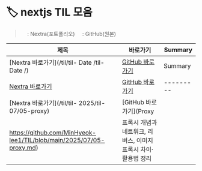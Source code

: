 # 🏷️ nextjs TIL 모음

> <img src="/vercel.png" width="16" style="vertical-align:middle" />: Nextra(포트폴리오)  <img src="/github.png" width="16" style="vertical-align:middle" />: GitHub(원본)

| 제목 | 바로가기 | Summary |
|------|----------|---------|
| [Nextra 바로가기](/til/til- Date /til- Date /) | [GitHub 바로가기]() | Summary |
| [Nextra 바로가기](/til/til-/til-/) | [GitHub 바로가기]() | --------- |
| [Nextra 바로가기](/til/til- 2025/til-07/05-proxy) | [GitHub 바로가기](Proxy
https://github.com/MinHyeok-lee1/TIL/blob/main/2025/07/05-proxy.md) | 프록시 개념과 네트워크, 리버스, 이미지 프록시 차이·활용법 정리 |
